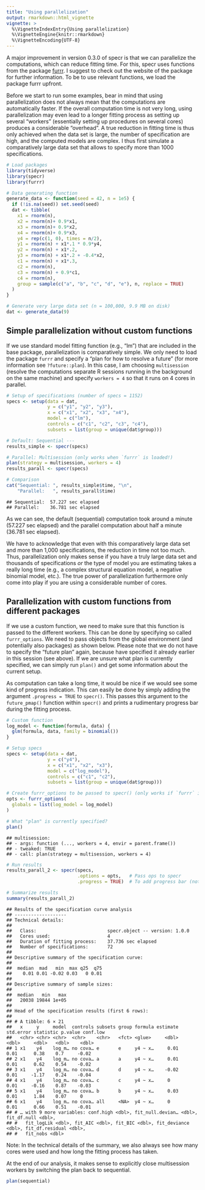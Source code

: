 ```yaml
---
title: "Using parallelization"
output: rmarkdown::html_vignette
vignette: >
  %\VignetteIndexEntry{Using parallelization}
  %\VignetteEngine{knitr::rmarkdown}
  %\VignetteEncoding{UTF-8}
---
```


A major improvement in version 0.3.0 of specr is that we can parallelize the computations, which can reduce fitting time. For this, specr uses functions from the package [furrr](https://furrr.futureverse.org/). I suggest to check out the website of the package for further information. To be to use relevant functions, we load the package furrr upfront. 

Before we start to run some examples, bear in mind that using parallelization does not always mean that the computations are automatically faster. If the overall computation time is not very long, using parallelization may even lead to a longer fitting process as setting up several "workers" (essentially setting up procedures on several cores) produces a considerable "overhead". A true reduction in fitting time is thus only achieved when the data set is large, the number of specification are high, and the computed models are complex. I thus first simulate a comparatively large data set that allows to specify more than 1000 specifications. 


```r
# Load packages
library(tidyverse)
library(specr)
library(furrr)

# Data generating function
generate_data <- function(seed = 42, n = 1e5) {
  if (!is.na(seed)) set.seed(seed)
  dat <- tibble(
    x1 = rnorm(n),
    x2 = rnorm(n)+ 0.9*x1,
    x3 = rnorm(n)+ 0.9*x2,
    x4 = rnorm(n)+ 0.9*x3,
    y4 = rep(c(1, 0), times = n/2),
    y1 = rnorm(n) + x1*.1 * 0.9*y4,
    y2 = rnorm(n) + x1*.2,
    y3 = rnorm(n) + x1*.2 + -0.4*x2, 
    c1 = rnorm(n) + x1*.3,
    c2 = rnorm(n),
    c3 = rnorm(n) + 0.9*c1,
    c4 = rnorm(n),
    group = sample(c("a", "b", "c", "d", "e"), n, replace = TRUE)
  )
}

# Generate very large data set (n = 100,000, 9.9 MB on disk)
dat <- generate_data(9)
```

## Simple parallelization without custom functions

If we use standard model fitting function (e.g., "lm") that are included in the base package, parallelization is comparatively simple. We only need to load the package `furrr` and specify a "plan for how to resolve a future" (for more information see `?future::plan`). In this case, I am choosing `multisession` (resolve the computations separate R sessions running in the background on the same machine) and specify `workers = 4` so that it runs on 4 cores in parallel. 


```r
# Setup of specifications (number of specs = 1152)
specs <- setup(data = dat,            
               y = c("y1", "y2", "y3"),                    
               x = c("x1", "x2", "x3", "x4"),               
               model = c("lm"), 
               controls = c("c1", "c2", "c3", "c4"),
               subsets = list(group = unique(dat$group)))   

# Default: Sequential ---
results_simple <- specr(specs)

# Parallel: Multisession (only works when `furrr` is loaded!)
plan(strategy = multisession, workers = 4)
results_parall <- specr(specs)

# Comparison
cat("Sequential: ", results_simple$time, "\n",
    "Parallel:   ", results_parall$time)
```

```
## Sequential:  57.227 sec elapsed 
## Parallel:    36.781 sec elapsed
```

As we can see, the default (sequential) computation took around a minute (57.227 sec elapsed) and the parallel computation about half a minute (36.781 sec elapsed).

We have to acknowledge that even with this comparatively large data set and more than 1,000 specifications, the reduction in time not too much. Thus, parallelization only makes sense if you have a truly large data set and thousands of specifications *or* the type of model you are estimating takes a really long time (e.g., a complex structural equation model, a negative binomial model, etc.). The true power of parallelization furthermore only come into play if you are using a considerable number of cores. 


## Parallelization with custom functions from different packages 

If we use a custom function, we need to make sure that this function is passed to the different workers. This can be done by specifying so called `furrr_options`. We need to pass objects from the global environment (and potentially also packages) as shown below. Please note that we do not have to specify the "future plan" again, because have specified it already earlier in this session (see above). If we are unsure what plan is currently specified, we can simply run `plan()` and get some information about the current setup. 

As computation can take a long time, it would be nice if we would see some kind of progress indication. This can easily be done by simply adding the argument `.progress = TRUE` to `specr()`. This passes this argument to the `future_pmap()` function within `specr()` and prints a rudimentary progress bar during the fitting process. 


```r
# Custom function
log_model <- function(formula, data) {
  glm(formula, data, family = binomial())
}

# Setup specs
specs <- setup(data = dat,            
               y = c("y4"),                    
               x = c("x1", "x2", "x3"),               
               model = c("log_model"), 
               controls = c("c1", "c2"),
               subsets = list(group = unique(dat$group)))   

# Create furrr_options to be passed to specr() (only works if `furrr` is loaded)
opts <- furrr_options(
  globals = list(log_model = log_model)
)

# What "plan" is currently specified?
plan()
```

```
## multisession:
## - args: function (..., workers = 4, envir = parent.frame())
## - tweaked: TRUE
## - call: plan(strategy = multisession, workers = 4)
```

```r
# Run results
results_parall_2 <- specr(specs, 
                          .options = opts,   # Pass ops to specr
                          .progress = TRUE)  # To add progress bar (not shown in output)

# Summarize results
summary(results_parall_2)
```

```
## Results of the specification curve analysis
## -------------------
## Technical details:
## 
##   Class:                          specr.object -- version: 1.0.0 
##   Cores used:                     4 
##   Duration of fitting process:    37.736 sec elapsed 
##   Number of specifications:       72 
## 
## Descriptive summary of the specification curve:
## 
##  median  mad   min  max q25  q75
##    0.01 0.01 -0.02 0.03   0 0.01
## 
## Descriptive summary of sample sizes: 
## 
##  median   min   max
##   20038 19844 1e+05
## 
## Head of the specification results (first 6 rows): 
## 
## # A tibble: 6 × 21
##   x     y     model  controls subsets group formula estimate std.error statistic p.value conf.low 
##   <chr> <chr> <chr>  <chr>    <chr>   <fct> <glue>     <dbl>     <dbl>     <dbl>   <dbl>    <dbl> 
## 1 x1    y4    log_m… no cova… e       e     y4 ~ x…     0.01      0.01      0.38    0.7     -0.02 
## 2 x1    y4    log_m… no cova… a       a     y4 ~ x…     0.01      0.01      0.62    0.54    -0.02 
## 3 x1    y4    log_m… no cova… d       d     y4 ~ x…    -0.02      0.01     -1.17    0.24    -0.04 
## 4 x1    y4    log_m… no cova… c       c     y4 ~ x…     0         0.01     -0.16    0.87    -0.03 
## 5 x1    y4    log_m… no cova… b       b     y4 ~ x…     0.03      0.01      1.84    0.07     0    
## 6 x1    y4    log_m… no cova… all     <NA>  y4 ~ x…     0         0.01      0.66    0.51    -0.01 
## # … with 9 more variables: conf.high <dbl>, fit_null.devian… <dbl>, fit_df.null <dbl>, 
## #   fit_logLik <dbl>, fit_AIC <dbl>, fit_BIC <dbl>, fit_deviance <dbl>, fit_df.residual <dbl>, 
## #   fit_nobs <dbl>
```

Note: In the technical details of the summary, we also always see how many cores were used and how long the fitting process has taken. 

At the end of our analysis, it makes sense to explicitly close multisession workers by switching the plan back to sequential. 


```r
plan(sequential)
```



